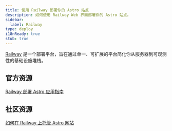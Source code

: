 ```yaml
---
title: 使用 Railway 部署你的 Astro 站点
description: 如何使用 Railway Web 界面部署你的 Astro 站点。
sidebar:
  label: Railway
type: deploy
i18nReady: true
stub: true
---
```


[Railway](https://railway.com) 是一个部署平台，旨在通过单一、可扩展的平台简化你从服务器到可观测性的基础设施堆栈。

## 官方资源

[Railway 部署 Astro 应用指南](https://docs.railway.com/guides/astro)

## 社区资源

[如何在 Railway 上托管 Astro 网站](https://jacksmith.xyz/blog/how-to-host-astro-site-on-railway)
